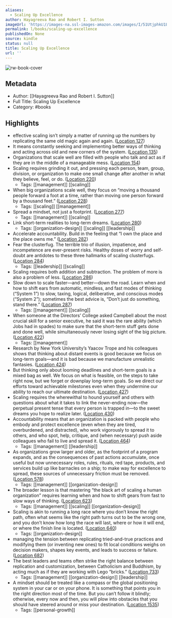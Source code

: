 ```yaml
---
aliases:
  - Scaling Up Excellence
author: Hayagreeva Rao and Robert I. Sutton
imageUrl: 'https://images-na.ssl-images-amazon.com/images/I/51UtjphkU1L._SL200_.jpg'
permalink: l/books/scaling-up-excellence
publishedOn: None
source: kindle
status: null
title: Scaling Up Excellence
url: ''
---
```

![rw-book-cover](https://images-na.ssl-images-amazon.com/images/I/51UtjphkU1L._SL200_.jpg)

## Metadata

- Author: [[Hayagreeva Rao and Robert I. Sutton]]
- Full Title: Scaling Up Excellence
- Category: #books

## Highlights

- effective scaling isn’t simply a matter of running up the numbers by replicating the same old magic again and again. ([Location 127](https://readwise.io/to_kindle?action=open&asin=B00EKOBXKI&location=127))
- It means constantly seeking and implementing better ways of thinking and acting across old and new corners of the system. ([Location 135](https://readwise.io/to_kindle?action=open&asin=B00EKOBXKI&location=135))
- Organizations that scale well are filled with people who talk and act as if they are in the middle of a manageable mess. ([Location 154](https://readwise.io/to_kindle?action=open&asin=B00EKOBXKI&location=154))
- Scaling requires grinding it out, and pressing each person, team, group, division, or organization to make one small change after another in what they believe, feel, or do. ([Location 220](https://readwise.io/to_kindle?action=open&asin=B00EKOBXKI&location=220))
    - Tags: [[management]] [[scaling]]
- When big organizations scale well, they focus on “moving a thousand people forward a foot at a time, rather than moving one person forward by a thousand feet.” ([Location 228](https://readwise.io/to_kindle?action=open&asin=B00EKOBXKI&location=228))
    - Tags: [[scaling]] [[management]]
- Spread a mindset, not just a footprint. ([Location 277](https://readwise.io/to_kindle?action=open&asin=B00EKOBXKI&location=277))
    - Tags: [[management]] [[scaling]]
- Link short-term realities to long-term dreams. ([Location 280](https://readwise.io/to_kindle?action=open&asin=B00EKOBXKI&location=280))
    - Tags: [[organization-design]] [[scaling]] [[leadership]]
- Accelerate accountability. Build in the feeling that “I own the place and the place owns me.” ([Location 282](https://readwise.io/to_kindle?action=open&asin=B00EKOBXKI&location=282))
- Fear the clusterfug. The terrible trio of illusion, impatience, and incompetence are ever-present risks. Healthy doses of worry and self-doubt are antidotes to these three hallmarks of scaling clusterfugs. ([Location 284](https://readwise.io/to_kindle?action=open&asin=B00EKOBXKI&location=284))
    - Tags: [[leadership]] [[scaling]]
- Scaling requires both addition and subtraction. The problem of more is also a problem of less. ([Location 286](https://readwise.io/to_kindle?action=open&asin=B00EKOBXKI&location=286))
- Slow down to scale faster—and better—down the road. Learn when and how to shift ears from automatic, mindless, and fast modes of thinking (“System 1”) to slow, taxing, logical, deliberative, and conscious modes (“System 2”); sometimes the best advice is, “Don’t just do something, stand there.” ([Location 287](https://readwise.io/to_kindle?action=open&asin=B00EKOBXKI&location=287))
    - Tags: [[management]] [[scaling]]
- When someone at the Directors’ College asked Campbell about the most crucial skill for a senior executive, he said it was the rare ability (which Jobs had in spades) to make sure that the short-term stuff gets done and done well, while simultaneously never losing sight of the big picture. ([Location 422](https://readwise.io/to_kindle?action=open&asin=B00EKOBXKI&location=422))
    - Tags: [[management]]
- Research by New York University’s Yaacov Trope and his colleagues shows that thinking about distant events is good because we focus on long-term goals—and it is bad because we manufacture unrealistic fantasies. ([Location 424](https://readwise.io/to_kindle?action=open&asin=B00EKOBXKI&location=424))
- But thinking only about looming deadlines and short-term goals is a mixed bag as well. We focus on what is feasible, on the steps to take right now, but we forget or downplay long-term goals. So we direct our efforts toward achievable milestones even when they undermine our ability to reach our ultimate destination. ([Location 427](https://readwise.io/to_kindle?action=open&asin=B00EKOBXKI&location=427))
- Scaling requires the wherewithal to hound yourself and others with questions about what it takes to link the never-ending now—the perpetual present tense that every person is trapped in—to the sweet dreams you hope to realize later. ([Location 430](https://readwise.io/to_kindle?action=open&asin=B00EKOBXKI&location=430))
- Accountability means that an organization is packed with people who embody and protect excellence (even when they are tired, overburdened, and distracted), who work vigorously to spread it to others, and who spot, help, critique, and (when necessary) push aside colleagues who fail to live and spread it. ([Location 464](https://readwise.io/to_kindle?action=open&asin=B00EKOBXKI&location=464))
    - Tags: [[management]] [[leadership]]
- As organizations grow larger and older, as the footprint of a program expands, and as the consequences of past actions accumulate, once useful but now unnecessary roles, rules, rituals, red tape, products, and services build up like barnacles on a ship; to make way for excellence to spread, these sources of unnecessary friction must be removed. ([Location 578](https://readwise.io/to_kindle?action=open&asin=B00EKOBXKI&location=578))
    - Tags: [[management]] [[organization-design]]
- The broader lesson is that mastering “the black art of scaling a human organization” requires learning when and how to shift gears from fast to slow ways of thinking. ([Location 623](https://readwise.io/to_kindle?action=open&asin=B00EKOBXKI&location=623))
    - Tags: [[management]] [[scaling]] [[organization-design]]
- Scaling is akin to running a long race where you don’t know the right path, often what seems like the right path turns out to be the wrong one, and you don’t know how long the race will last, where or how it will end, or where the finish line is located. ([Location 640](https://readwise.io/to_kindle?action=open&asin=B00EKOBXKI&location=640))
    - Tags: [[organization-design]]
- managing the tension between replicating tried-and-true practices and modifying them (or inventing new ones) to fit local conditions weighs on decision makers, shapes key events, and leads to success or failure. ([Location 682](https://readwise.io/to_kindle?action=open&asin=B00EKOBXKI&location=682))
- The best leaders and teams often strike the right balance between replication and customization, between Catholicism and Buddhism, by acting much as if they are working with Lego “bricks.” ([Location 733](https://readwise.io/to_kindle?action=open&asin=B00EKOBXKI&location=733))
    - Tags: [[management]] [[organization-design]] [[leadership]]
- A mindset should be treated like a compass or the global positioning system in your car or on your phone. It is something that points you in the right direction most of the time. But you can’t follow it blindly; otherwise, every now and then, you will plow into obstacles that you should have steered around or miss your destination. ([Location 1535](https://readwise.io/to_kindle?action=open&asin=B00EKOBXKI&location=1535))
    - Tags: [[personal-growth]]
